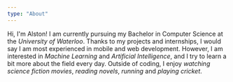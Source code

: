 ```yaml
---
type: "About"
---
```

Hi, I'm Alston! I am currently pursuing my Bachelor in Computer Science at the *University of Waterloo*. Thanks to my projects and internships, I would say I am most experienced in mobile and web development. However, I am interested in *Machine Learning* and *Artificial Intelligence*, and I try to learn a bit more about the field every day. Outside of coding, I enjoy *watching science fiction movies*, *reading novels*, *running* and *playing cricket*.